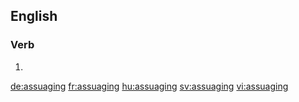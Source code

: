 
==English==

===Verb===
{{head|en}}

# {{present participle of|assuage|lang=en}}

[[de:assuaging]]
[[fr:assuaging]]
[[hu:assuaging]]
[[sv:assuaging]]
[[vi:assuaging]]